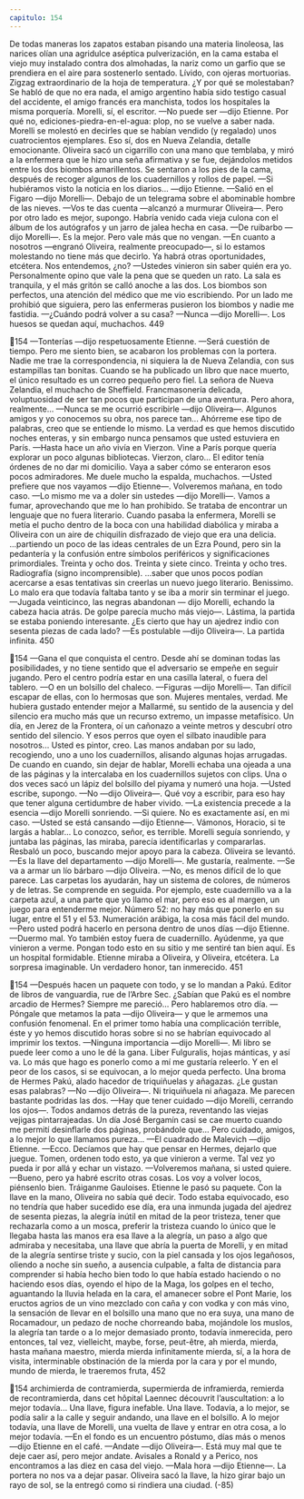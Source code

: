 ```yaml
---
capitulo: 154
---
```


De todas maneras los zapatos estaban pisando una materia linoleosa, las
narices olían una agridulce aséptica pulverización, en la cama estaba el viejo muy
instalado contra dos almohadas, la nariz como un garfio que se prendiera en el
aire para sostenerlo sentado. Lívido, con ojeras mortuorias. Zigzag
extraordinario de la hoja de temperatura. ¿Y por qué se molestaban?
Se habló de que no era nada, el amigo argentino había sido testigo casual del
accidente, el amigo francés era manchista, todos los hospitales la misma
porquería. Morelli, sí, el escritor.
—No puede ser —dijo Etienne.
Por qué no, ediciones-piedra-en-el-agua: plop, no se vuelve a saber nada.
Morelli se molestó en decirles que se habían vendido (y regalado) unos
cuatrocientos ejemplares. Eso sí, dos en Nueva Zelandia, detalle emocionante.
Oliveira sacó un cigarrillo con una mano que temblaba, y miró a la enfermera
que le hizo una seña afirmativa y se fue, dejándolos metidos entre los dos
biombos amarillentos. Se sentaron a los pies de la cama, después de recoger
algunos de los cuadernillos y rollos de papel.
—Si hubiéramos visto la noticia en los diarios... —dijo Etienne.
—Salió en el Figaro —dijo Morelli—. Debajo de un telegrama sobre el
abominable hombre de las nieves.
—Vos te das cuenta —alcanzó a murmurar Oliveira—. Pero por otro lado es
mejor, supongo. Habría venido cada vieja culona con el álbum de los autógrafos
y un jarro de jalea hecha en casa.
—De ruibarbo —dijo Morelli—. Es la mejor. Pero vale más que no vengan.
—En cuanto a nosotros —engranó Oliveira, realmente preocupado—, si lo
estamos molestando no tiene más que decirlo. Ya habrá otras oportunidades,
etcétera. Nos entendemos, ¿no?
—Ustedes vinieron sin saber quién era yo. Personalmente opino que vale la
pena que se queden un rato. La sala es tranquila, y el más gritón se calló anoche a
las dos. Los biombos son perfectos, una atención del médico que me vio
escribiendo. Por un lado me prohibió que siguiera, pero las enfermeras pusieron
los biombos y nadie me fastidia.
—¿Cuándo podrá volver a su casa?
—Nunca —dijo Morelli—. Los huesos se quedan aquí, muchachos.
449

154
—Tonterías —dijo respetuosamente Etienne.
—Será cuestión de tiempo. Pero me siento bien, se acabaron los problemas
con la portera. Nadie me trae la correspondencia, ni siquiera la de Nueva
Zelandia, con sus estampillas tan bonitas. Cuando se ha publicado un libro que
nace muerto, el único resultado es un correo pequeño pero fiel. La señora de
Nueva Zelandia, el muchacho de Sheffield. Francmasonería delicada,
voluptuosidad de ser tan pocos que participan de una aventura. Pero ahora,
realmente...
—Nunca se me ocurrió escribirle —dijo Oliveira—. Algunos amigos y yo
conocemos su obra, nos parece tan... Ahórreme ese tipo de palabras, creo que se
entiende lo mismo. La verdad es que hemos discutido noches enteras, y sin
embargo nunca pensamos que usted estuviera en París.
—Hasta hace un año vivía en Vierzon. Vine a París porque quería explorar un
poco algunas bibliotecas. Vierzon, claro... El editor tenía órdenes de no dar mi
domicilio. Vaya a saber cómo se enteraron esos pocos admiradores. Me duele
mucho la espalda, muchachos.
—Usted prefiere que nos vayamos —dijo Etienne—. Volveremos mañana, en
todo caso.
—Lo mismo me va a doler sin ustedes —dijo Morelli—. Vamos a fumar,
aprovechando que me lo han prohibido.
Se trataba de encontrar un lenguaje que no fuera literario.
Cuando pasaba la enfermera, Morelli se metía el pucho dentro de la boca con
una habilidad diabólica y miraba a Oliveira con un aire de chiquilín disfrazado
de viejo que era una delicia.
...partiendo un poco de las ideas centrales de un Ezra Pound, pero sin la
pedantería y la confusión entre símbolos periféricos y significaciones
primordiales.
Treinta y ocho dos. Treinta y siete cinco. Treinta y ocho tres. Radiografía
(signo incomprensible).
...saber que unos pocos podían acercarse a esas tentativas sin creerlas un
nuevo juego literario. Benissimo. Lo malo era que todavía faltaba tanto y se iba a
morir sin terminar el juego.
—Jugada veinticinco, las negras abandonan — dijo Morelli, echando la cabeza
hacia atrás. De golpe parecía mucho más viejo—. Lástima, la partida se estaba
poniendo interesante. ¿Es cierto que hay un ajedrez indio con sesenta piezas de
cada lado?
—Es postulable —dijo Oliveira—. La partida infinita.
450

154
—Gana el que conquista el centro. Desde ahí se dominan todas las
posibilidades, y no tiene sentido que el adversario se empeñe en seguir jugando.
Pero el centro podría estar en una casilla lateral, o fuera del tablero.
—O en un bolsillo del chaleco.
—Figuras —dijo Morelli—. Tan difícil escapar de ellas, con lo hermosas que
son. Mujeres mentales, verdad. Me hubiera gustado entender mejor a Mallarmé,
su sentido de la ausencia y del silencio era mucho más que un recurso extremo,
un impasse metafísico. Un día, en Jerez de la Frontera, oí un cañonazo a veinte
metros y descubrí otro sentido del silencio. Y esos perros que oyen el silbato
inaudible para nosotros... Usted es pintor, creo.
Las manos andaban por su lado, recogiendo, uno a uno los cuadernillos,
alisando algunas hojas arrugadas. De cuando en cuando, sin dejar de hablar,
Morelli echaba una ojeada a una de las páginas y la intercalaba en los
cuadernillos sujetos con clips. Una o dos veces sacó un lápiz del bolsillo del
piyama y numeró una hoja.
—Usted escribe, supongo.
—No —dijo Oliveira—. Qué voy a escribir, para eso hay que tener alguna
certidumbre de haber vivido.
—La existencia precede a la esencia —dijo Morelli sonriendo.
—Si quiere. No es exactamente así, en mi caso.
—Usted se está cansando —dijo Etienne—. Vámonos, Horacio, si te largás a
hablar... Lo conozco, señor, es terrible.
Morelli seguía sonriendo, y juntaba las páginas, las miraba, parecía
identificarlas y compararlas. Resbaló un poco, buscando mejor apoyo para la
cabeza. Oliveira se levantó.
—Es la llave del departamento —dijo Morelli—. Me gustaría, realmente.
—Se va a armar un lío bárbaro —dijo Oliveira.
—No, es menos difícil de lo que parece. Las carpetas los ayudarán, hay un
sistema de colores, de números y de letras. Se comprende en seguida. Por
ejemplo, este cuadernillo va a la carpeta azul, a una parte que yo llamo el mar,
pero eso es al margen, un juego para entenderme mejor. Número 52: no hay más
que ponerlo en su lugar, entre el 51 y el 53. Numeración arábiga, la cosa más fácil
del mundo.
—Pero usted podrá hacerlo en persona dentro de unos días —dijo Etienne.
—Duermo mal. Yo también estoy fuera de cuadernillo. Ayúdenme, ya que
vinieron a verme. Pongan todo esto en su sitio y me sentiré tan bien aquí. Es un
hospital formidable.
Etienne miraba a Oliveira, y Oliveira, etcétera. La sorpresa imaginable. Un
verdadero honor, tan inmerecido.
451

154
—Después hacen un paquete con todo, y se lo mandan a Pakú. Editor de
libros de vanguardia, rue de l’Arbre Sec. ¿Sabían que Pakú es el nombre arcadio
de Hermes? Siempre me pareció... Pero hablaremos otro día.
—Póngale que metamos la pata —dijo Oliveira— y que le armemos una
confusión fenomenal. En el primer tomo había una complicación terrible, éste y
yo hemos discutido horas sobre si no se habrían equivocado al imprimir los
textos.
—Ninguna importancia —dijo Morelli—. Mi libro se puede leer como a uno le
dé la gana. Liber Fulguralis, hojas mánticas, y así va. Lo más que hago es ponerlo
como a mí me gustaría releerlo. Y en el peor de los casos, si se equivocan, a lo
mejor queda perfecto. Una broma de Hermes Pakú, alado hacedor de
triquiñuelas y añagazas. ¿Le gustan esas palabras?
—No —dijo Oliveira—. Ni triquiñuela ni añagaza. Me parecen bastante
podridas las dos.
—Hay que tener cuidado —dijo Morelli, cerrando los ojos—. Todos andamos
detrás de la pureza, reventando las viejas vejigas pintarrajeadas. Un día José
Bergamín casi se cae muerto cuando me permití desinflarle dos páginas,
probándole que... Pero cuidado, amigos, a lo mejor lo que llamamos pureza...
—El cuadrado de Malevich —dijo Etienne.
—Ecco. Decíamos que hay que pensar en Hermes, dejarlo que juegue. Tomen,
ordenen todo esto, ya que vinieron a verme. Tal vez yo pueda ir por allá y echar
un vistazo.
—Volveremos mañana, si usted quiere.
—Bueno, pero ya habré escrito otras cosas. Los voy a volver locos, piénsenlo
bien. Tráiganme Gauloises.
Etienne le pasó su paquete. Con la llave en la mano, Oliveira no sabía qué
decir. Todo estaba equivocado, eso no tendría que haber sucedido ese día, era
una inmunda jugada del ajedrez de sesenta piezas, la alegría inútil en mitad de la
peor tristeza, tener que rechazarla como a un mosca, preferir la tristeza cuando lo
único que le llegaba hasta las manos era esa llave a la alegría, un paso a algo que
admiraba y necesitaba, una llave que abría la puerta de Morelli, y en mitad de la
alegría sentirse triste y sucio, con la piel cansada y los ojos legañosos, oliendo a
noche sin sueño, a ausencia culpable, a falta de distancia para comprender si
había hecho bien todo lo que había estado haciendo o no haciendo esos días,
oyendo el hipo de la Maga, los golpes en el techo, aguantando la lluvia helada en
la cara, el amanecer sobre el Pont Marie, los eructos agrios de un vino mezclado
con caña y con vodka y con más vino, la sensación de llevar en el bolsillo una
mano que no era suya, una mano de Rocamadour, un pedazo de noche
chorreando baba, mojándole los muslos, la alegría tan tarde o a lo mejor
demasiado pronto, todavía inmerecida, pero entonces, tal vez, vielleicht, maybe,
forse, peut-être, ah mierda, mierda, hasta mañana maestro, mierda mierda
infinitamente mierda, sí, a la hora de visita, interminable obstinación de la
mierda por la cara y por el mundo, mundo de mierda, le traeremos fruta,
452

154
archimierda de contramierda, supermierda de inframierda, remierda de
recontramierda, dans cet hôpital Laennec découvrit l’auscultation: a lo mejor
todavía... Una llave, figura inefable. Una llave. Todavía, a lo mejor, se podía salir
a la calle y seguir andando, una llave en el bolsillo. A lo mejor todavía, una llave
de Morelli, una vuelta de llave y entrar en otra cosa, a lo mejor todavía.
—En el fondo es un encuentro póstumo, días más o menos —dijo Etienne en
el café.
—Andate —dijo Oliveira—. Está muy mal que te deje caer así, pero mejor
andate. Avisales a Ronald y a Perico, nos encontramos a las diez en casa del
viejo.
—Mala hora —dijo Etienne—. La portera no nos va a dejar pasar.
Oliveira sacó la llave, la hizo girar bajo un rayo de sol, se la entregó como si
rindiera una ciudad.
(-85)
